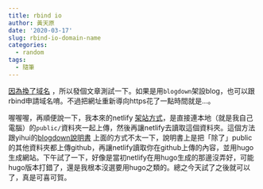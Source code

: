```yaml
---
title: rbind io
author: 黃天原
date: '2020-03-17'
slug: rbind-io-domain-name
categories:
  - random
tags:
  - 隨筆
---
```

[因為換了域名](https://support.rbind.io/about/) ，所以發個文章測試一下。如果是用```blogdown```架設blog，也可以跟rbind申請域名唷。不過把網址重新導向https花了一點時間就是...。

喔喔喔，再順便說一下，我本來的netlify [架站方式](https://deadfate.rbind.io/2020/01/21/build-this-blog/)，是直接連本地（就是我自己電腦）的```public/```資料夾一起上傳，然後再讓netlify去讀取這個資料夾。這個方法跟yihui的[blogdown說明書](https://bookdown.org/yihui/blogdown/) 上面的方式不太一下，說明書上是把「除了」public的其他資料夾都上傳github，再讓netlify讀取你在github上傳的內容，並用hugo生成網站。下午試了一下，好像是當初netlify在用hugo生成的那邊沒弄好，可能hugo版本打錯了，還是我根本沒選要用hugo之類的。總之今天試了之後就可以了，真是可喜可賀。


